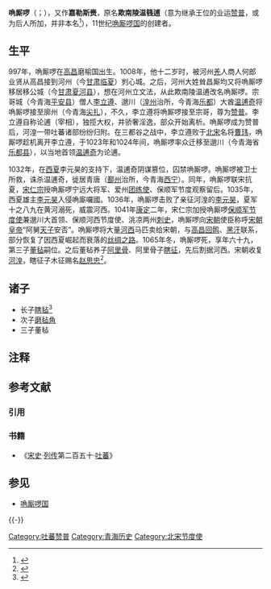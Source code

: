 {{noteTA
|1=zh-hans:毡;zh-hant:氊;
}}
'''唃厮啰'''{{efn|[[河州|河州]]人称[[佛|佛]]为“唃（gū）”，称儿子为“厮啰”。根据藏学家刘立千的考证，唃厮啰一名是“杰斯”的异译，包含“佛子”（[[菩萨|菩萨]]）和“王子”（王族后裔）双重意思<ref>[[刘立千|刘立千]]译《[[西藏王统记|西藏王统记]]》，民族出版社2000年出版，229页脚注793</ref>。}}{{efn|另一说唃厮啰与[[格萨尔|格萨尔]]（Gesar）、[[凯撒|凯撒]]（Ceasar）同源}}（{{Bo|z=རྒྱལ་སྲས་|w=rgyal sras}}；{{bd|997年||1065年||catIdx=J}}），又作'''嘉勒斯赉'''，原名'''欺南陵温篯逋'''（意为继承王位的业运[[赞普|赞普]]，或为后人所加，并非本名<ref>{{cite book zh| author = 徐俊 | title = 中国古代王朝和政权名号探源 | publisher = 华中师范大学出版社 | date = 2000年11月 | location = 湖北武昌 | pages = 266 | url = | doi = | id = | isbn = 7-5622-2277-0 }}</ref>），11世纪[[唃厮啰国|唃厮啰国]]的创建者。
==生平==
997年，唃厮啰在[[高昌|高昌]]磨榆国出生。1008年，他十二岁时，被河州[[羌|羌]]人商人何郎业贤从高昌接到河州（今[[甘肃|甘肃]][[临夏|临夏]]）刿心城。之后，河州大姓耸昌厮均又将唃厮啰移居移公城（今[[甘肃|甘肃]][[夏河县|夏河县]]），想在河州立文法，从此欺南陵温逋改名唃厮啰。宗哥城（今青海[[平安县|平安县]]）僧人[[李立遵|李立遵]]、邈川（[[湟州|湟州]]治所，今青海[[乐都|乐都]]）大酋[[温逋奇|温逋奇]]将唃厮啰接至廓州（今青海[[尖扎|尖扎]]），不久，李立遵将唃厮啰接至宗哥，尊为[[赞普|赞普]]。李立遵自称论逋（宰相），独揽大权，并骄奢淫逸，部众开始离析。唃厮啰成为赞普后，河湟一带吐蕃诸部纷纷归附。在三都谷之战中，李立遵败于[[北宋|北宋]]名将[[曹玮|曹玮]]，唃厮啰趁机离开李立遵，于1023年和1024年间，唃厮啰率众迁移至邈川（今青海省[[乐都县|乐都县]]），以当地首领[[温逋奇|温逋奇]]为论逋。

1032年，在[[西夏|西夏]]李元昊的支持下，温逋奇阴谋篡位，囚禁唃厮啰。唃厮啰被卫士所救，诛杀温逋奇，徙居青唐（[[鄯州|鄯州]]治所，今青海[[西宁|西宁]]）。同年，唃厮啰联宋抗夏，[[宋仁宗|宋仁宗]]授唃厮啰宁远大将军、爱州[[团练使|团练使]]、保顺军节度观察留后。1035年，西夏雄主[[李元昊|李元昊]]入侵唃廝囉國。1036年，唃厮啰击败了亲征河湟的[[李元昊|李元昊]]，夏军十之八九在黄河溺死，威震河西。1041年[[康定_(年号)|康定]]二年，宋仁宗加授唃厮啰[[保顺军|保顺军]][[节度使|节度使]]兼邈川大首领、保顺河西节度使、洮凉两州[[刺史|刺史]]，唃厮啰向[[宋朝|宋朝]]使臣称呼[[宋朝君主列表|宋朝皇帝]]“阿舅[[天子|天子]]安否”。唃厮啰将大量[[河西|河西]]马匹卖给宋朝，与[[高昌回鹘|高昌回鹘]]、[[黑汗|黑汗]]联系，部分恢复了因西夏崛起而衰落的[[丝绸之路|丝绸之路]]。1065年冬，唃厮啰死，享年六十九，第三子[[董毡|董毡]]嗣位。之后董毡养子[[阿里骨|阿里骨]]、阿里骨子[[瞎征|瞎征]]，先后割据河西。宋朝收复[[河湟|河湟]]，瞎征子木征赐名[[赵思忠|赵思忠]]<ref name="甘肃古代史 1989 p. ">{{cite book | title=甘肃古代史 | publisher=兰州大学出版社 | year=1989 | isbn=978-7-311-00238-1 | url=https://books.google.com.tw/books?id=-YbTAAAAMAAJ | language=zh | access-date=2021-09-07 | page=405 | archive-date=2021-09-07 | archive-url=https://web.archive.org/web/20210907034821/https://books.google.com.tw/books?id=-YbTAAAAMAAJ | dead-url=no }}</ref>。

== 诸子 ==
* 长子[[瞎毡|瞎毡]]<ref name="宋代藏族政权">{{cite book | title=宋代藏族政权 | publisher=青海人民出版社 | series=西北历史丛书 | year=1988 | url=https://books.google.com.tw/books?id=0FDTAAAAMAAJ | language=zh | access-date=2021-09-07 | page=77-78 | archive-date=2021-09-07 | archive-url=https://web.archive.org/web/20210907021957/https://books.google.com.tw/books?id=0FDTAAAAMAAJ | dead-url=no }}</ref>
* 次子[[磨毡角|磨毡角]]
* 三子董毡

== 注释 ==
{{notelist|iger=}}

== 参考文献 ==
=== 引用 ===
{{Reflist}}

=== 书籍 ===
* 《[[宋史|宋史]]·[[列传|列传]]第二百五十·[[吐蕃|吐蕃]]》

== 参见 ==
* [[唃厮啰国|唃厮啰国]]

{{-}}
{{FiveDynasties-song-liao-jin}}

[[Category:吐蕃赞普|Category:吐蕃赞普]]
[[Category:青海历史|Category:青海历史]]
[[Category:北宋节度使|Category:北宋节度使]]